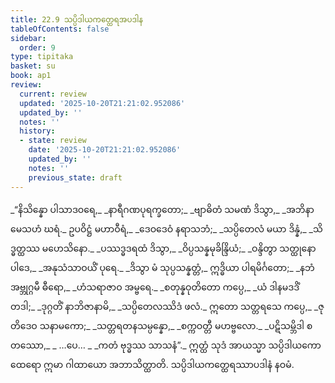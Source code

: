 ```yaml
---
title: 22.9 သပ္ပိဒါယကတ္ထေရအပဒါန
tableOfContents: false
sidebar:
  order: 9
type: tipitaka
basket: su
book: ap1
review:
  current: review
  updated: '2025-10-20T21:21:02.952086'
  updated_by: ''
  notes: ''
  history:
  - state: review
    date: '2025-10-20T21:21:02.952086'
    updated_by: ''
    notes: ''
    previous_state: draft
---
```



<DynamicBreadcrumb />


<ReviewStatus review={frontmatter.review} showDetails={true} />

<HypothesisAnnotation frontmatter={frontmatter} />

<Division number="44" book="ap1" e="ch" v="20" p="237">

<Paragraph number="2881" type="verses" book="ap1">
_“နိသိန္နော ပါသာဒဝရေ,_  
_နာရီဂဏပုရက္ခတော;_  
_ဗျာဓိတံ သမဏံ ဒိသွာ,_  
_အဘိနာမေသဟံ ဃရံ._  

</Paragraph>

</Division>
<Division number="45" book="ap1" e="ch" v="20" p="237">

<Paragraph number="2882" type="verses" book="ap1">
ဥပဝိဋ္ဌံ မဟာဝီရံ,_  
_ဒေဝဒေဝံ နရာသဘံ;_  
_သပ္ပိတေလံ မယာ ဒိန္နံ,_  
_သိဒ္ဓတ္ထဿ မဟေသိနော._  

</Paragraph>

</Division>
<Division number="46" book="ap1" e="ch" v="20" p="237">

<Paragraph number="2883" type="verses" book="ap1">
_ပဿဒ္ဓဒရထံ ဒိသွာ,_  
_ဝိပ္ပသန္နမုခိန္ဒြိယံ;_  
_ဝန္ဒိတွာ သတ္ထုနော ပါဒေ,_  
_အနုသံသာဝယိံ ပုရေ._  

</Paragraph>

</Division>
<Division number="47" book="ap1" e="ch" v="20" p="238">

<Paragraph number="2884" type="verses" book="ap1">
_ဒိသွာ မံ သုပ္ပသန္နတ္တံ,_  
ဣဒ္ဓိယာ ပါရမိင်္ဂတော;_  
_နဘံ အဗ္ဘုဂ္ဂမီ ဓီရော,_  
_ဟံသရာဇာဝ အမ္ဗရေ._  

</Paragraph>

</Division>
<Division number="48" book="ap1" e="ch" v="20" p="238">

<Paragraph number="2885" type="verses" book="ap1">
_စတုန္နဝုတိတော ကပ္ပေ,_  
_ယံ ဒါနမဒဒိံ တဒါ;_  
_ဒုဂ္ဂတိံ နာဘိဇာနာမိ,_  
_သပ္ပိတေလဿိဒံ ဖလံ._  

</Paragraph>

</Division>
<Division number="49" book="ap1" e="ch" v="20" p="238">

<Paragraph number="2886" type="verses" book="ap1">
ဣတော သတ္တရသေ ကပ္ပေ,_  
_ဇုတိဒေဝ သနာမကော;_  
_သတ္တရတနသမ္ပန္နော,_  
_စက္ကဝတ္တီ မဟဗ္ဗလော._  

</Paragraph>

</Division>
<Division number="50" book="ap1" e="ch" v="20" p="238">

<Paragraph number="2887" type="verses" book="ap1">
_ပဋိသမ္ဘိဒါ စတဿော,_  
_ …ပေ… _  
_ကတံ ဗုဒ္ဓဿ သာသနံ”._  

</Paragraph>

<Paragraph number="2888" book="ap1">
ဣတ္ထံ သုဒံ အာယသ္မာ သပ္ပိဒါယကော ထေရော ဣမာ ဂါထာယော အဘာသိတ္ထာတိ.

</Paragraph>
</Division>

<Paragraph number="2889" type="center" book="ap1">
သပ္ပိဒါယကတ္ထေရဿာပဒါနံ နဝမံ.
</Paragraph>